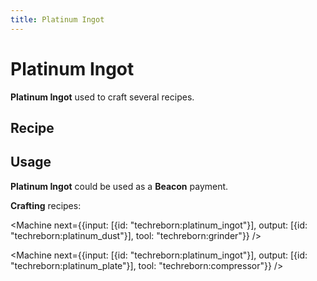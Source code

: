 ```yaml
---
title: Platinum Ingot
---
```


<ItemImage file="platinum_ingot" alt="Ingots" size="200" />

# Platinum Ingot

**Platinum Ingot** used to craft several recipes.

## Recipe

<CraftingTable recipe="input techreborn:platinum_nugget techreborn:platinum_nugget techreborn:platinum_nugget input techreborn:platinum_nugget techreborn:platinum_nugget techreborn:platinum_nugget input techreborn:platinum_nugget techreborn:platinum_nugget techreborn:platinum_nugget output techreborn:platinum_ingot"/>
<CraftingTable recipe="input air air air input air techreborn:platinum_storage_block air input air air air output techreborn:platinum_ingot,9"/>

<Machine recipe="input techreborn:platinum_dust output techreborn:platinum_ingot tool techreborn:iron_furnace" />
<Machine recipe="input techreborn:sheldonite_ore output techreborn:platinum_ingot tool techreborn:iron_furnace" />
<Machine recipe="input techreborn:deepslate_sheldonite_ore output techreborn:platinum_ingot tool techreborn:iron_furnace" />

## Usage

**Platinum Ingot** could be used as a **Beacon** payment.

**Crafting** recipes:  
<CraftingTable recipe="input techreborn:platinum_ingot techreborn:platinum_ingot techreborn:platinum_ingot input techreborn:platinum_ingot techreborn:platinum_ingot techreborn:platinum_ingot input techreborn:platinum_ingot techreborn:platinum_ingot techreborn:platinum_ingot output techreborn:platinum_storage_block"/>
<CraftingTable recipe="input air air air input air techreborn:platinum_ingot air input air air air output techreborn:platinum_nugget,9"/>

<Machine next={{input: [{id: "techreborn:platinum_ingot"}], output: [{id: "techreborn:platinum_dust"}], tool: "techreborn:grinder"}} />

<Machine next={{input: [{id: "techreborn:platinum_ingot"}], output: [{id: "techreborn:platinum_plate"}], tool: "techreborn:compressor"}} />
